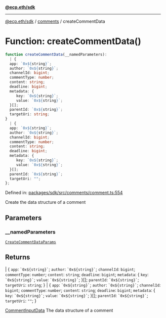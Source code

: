 [**@ecp.eth/sdk**](../../index.mdx)

***

[@ecp.eth/sdk](/sdk-reference/index.mdx) / [comments](/sdk-reference/comments/index.mdx) / createCommentData

# Function: createCommentData()

```ts
function createCommentData(__namedParameters): 
  | {
  app: `0x${string}`;
  author: `0x${string}`;
  channelId: bigint;
  commentType: number;
  content: string;
  deadline: bigint;
  metadata: {
     key: `0x${string}`;
     value: `0x${string}`;
  }[];
  parentId: `0x${string}`;
  targetUri: string;
}
  | {
  app: `0x${string}`;
  author: `0x${string}`;
  channelId: bigint;
  commentType: number;
  content: string;
  deadline: bigint;
  metadata: {
     key: `0x${string}`;
     value: `0x${string}`;
  }[];
  parentId: `0x${string}`;
  targetUri: "";
};
```

Defined in: [packages/sdk/src/comments/comment.ts:554](https://github.com/ecp-eth/comments-monorepo/blob/main/packages/sdk/src/comments/comment.ts#L554)

Create the data structure of a comment

## Parameters

### \_\_namedParameters

[`CreateCommentDataParams`](/sdk-reference/comments/type-aliases/CreateCommentDataParams.mdx)

## Returns

  \| \{
  `app`: `` `0x${string}` ``;
  `author`: `` `0x${string}` ``;
  `channelId`: `bigint`;
  `commentType`: `number`;
  `content`: `string`;
  `deadline`: `bigint`;
  `metadata`: \{
     `key`: `` `0x${string}` ``;
     `value`: `` `0x${string}` ``;
  \}[];
  `parentId`: `` `0x${string}` ``;
  `targetUri`: `string`;
\}
  \| \{
  `app`: `` `0x${string}` ``;
  `author`: `` `0x${string}` ``;
  `channelId`: `bigint`;
  `commentType`: `number`;
  `content`: `string`;
  `deadline`: `bigint`;
  `metadata`: \{
     `key`: `` `0x${string}` ``;
     `value`: `` `0x${string}` ``;
  \}[];
  `parentId`: `` `0x${string}` ``;
  `targetUri`: `""`;
\}

[CommentInputData](/sdk-reference/comments/type-aliases/CommentInputData.mdx) The data structure of a comment
